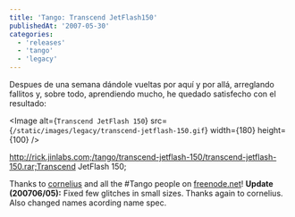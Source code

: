 ```yaml
---
title: 'Tango: Transcend JetFlash150'
publishedAt: '2007-05-30'
categories:
  - 'releases'
  - 'tango'
  - 'legacy'
---
```


Despues de una semana dándole vueltas por aquí y por allá, arreglando fallitos y, sobre todo, aprendiendo mucho, he quedado satisfecho con el resultado:

\<Image
alt={`Transcend JetFlash 150`}
src={`/static/images/legacy/transcend-jetflash-150.gif`}
width={180}
height={100}
/>

http://rick.jinlabs.com;/tango/transcend-jetflash-150/transcend-jetflash-150.rar;Transcend JetFlash 150;

Thanks to [cornelius](http://blog.vybiral.info/) and all the #Tango people on [freenode.net](http://freenode.net)! **Update (200706/05):** Fixed few glitches in small sizes. Thanks again to cornelius. Also changed names acording name spec.
